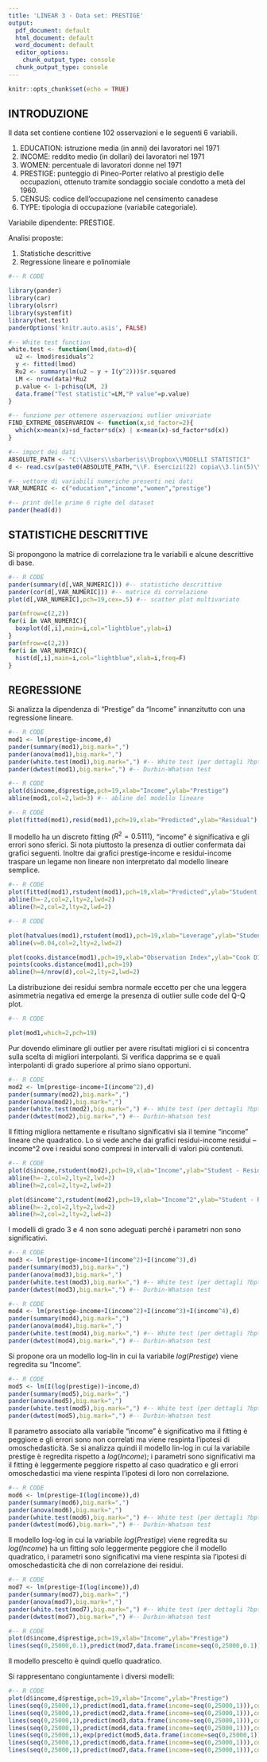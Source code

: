 ---
title: 'LINEAR 3 - Data set: PRESTIGE'
output:
  pdf_document: default
  html_document: default
  word_document: default
  editor_options:
    chunk_output_type: console
  chunk_output_type: console
---

```{r setup, include=FALSE}
knitr::opts_chunk$set(echo = TRUE)
```

## INTRODUZIONE

Il data set contiene contiene 102 osservazioni e le seguenti 6 variabili.

1. EDUCATION: istruzione media (in anni) dei lavoratori nel 1971
2. INCOME: reddito medio (in dollari) dei lavoratori nel 1971
3. WOMEN: percentuale di lavoratori donne nel 1971
4. PRESTIGE: punteggio di Pineo-Porter relativo al prestigio delle occupazioni, ottenuto tramite sondaggio sociale condotto a metà del 1960.
5. CENSUS: codice dell'occupazione nel censimento canadese
6. TYPE: tipologia di occupazione (variabile categoriale).

Variabile dipendente: PRESTIGE.

Analisi proposte:

1. Statistiche descrittive
2. Regressione lineare e polinomiale

> >

```{r,eval=TRUE,echo=T,warning=FALSE,message=F,results="asis"}
#-- R CODE

library(pander)
library(car)
library(olsrr)
library(systemfit)
library(het.test)
panderOptions('knitr.auto.asis', FALSE)

#-- White test function
white.test <- function(lmod,data=d){
  u2 <- lmod$residuals^2
  y <- fitted(lmod)
  Ru2 <- summary(lm(u2 ~ y + I(y^2)))$r.squared
  LM <- nrow(data)*Ru2
  p.value <- 1-pchisq(LM, 2)
  data.frame("Test statistic"=LM,"P value"=p.value)
}

#-- funzione per ottenere osservazioni outlier univariate
FIND_EXTREME_OBSERVARION <- function(x,sd_factor=2){
  which(x>mean(x)+sd_factor*sd(x) | x<mean(x)-sd_factor*sd(x))  
}

#-- import dei dati
ABSOLUTE_PATH <- "C:\\Users\\sbarberis\\Dropbox\\MODELLI STATISTICI"
d <- read.csv(paste0(ABSOLUTE_PATH,"\\F. Esercizi(22) copia\\3.lin(5)\\3.linear\\prestige.txt"),sep=" ")

#-- vettore di variabili numeriche presenti nei dati
VAR_NUMERIC <- c("education","income","women","prestige")

#-- print delle prime 6 righe del dataset
pander(head(d))
```


> >

## STATISTICHE DESCRITTIVE

Si propongono la matrice di correlazione tra le variabili e alcune descrittive di base.

> >

```{r,fig.width=6,echo=T,message=FALSE,results="asis"}
#-- R CODE
pander(summary(d[,VAR_NUMERIC])) #-- statistiche descrittive
pander(cor(d[,VAR_NUMERIC])) #-- matrice di correlazione
plot(d[,VAR_NUMERIC],pch=19,cex=.5) #-- scatter plot multivariato

par(mfrow=c(2,2))
for(i in VAR_NUMERIC){
  boxplot(d[,i],main=i,col="lightblue",ylab=i)
}
par(mfrow=c(2,2))
for(i in VAR_NUMERIC){
  hist(d[,i],main=i,col="lightblue",xlab=i,freq=F)
}

```

## REGRESSIONE

Si analizza la dipendenza di "Prestige" da "Income" innanzitutto con una regressione lineare.

> >

```{r,fig.width=6,echo=T,message=FALSE,results="asis"}
#-- R CODE
mod1 <- lm(prestige~income,d) 
pander(summary(mod1),big.mark=",")
pander(anova(mod1),big.mark=",")
pander(white.test(mod1),big.mark=",") #-- White test (per dettagli ?bptest)
pander(dwtest(mod1),big.mark=",") #-- Durbin-Whatson test
```

> >

```{r,fig.width=6,echo=T,message=FALSE,results="asis",warning =FALSE}
#-- R CODE
plot(d$income,d$prestige,pch=19,xlab="Income",ylab="Prestige")
abline(mod1,col=2,lwd=3) #-- abline del modello lineare
```

> >

```{r,fig.width=6,echo=T,message=FALSE,results="asis",warning =FALSE}
#-- R CODE
plot(fitted(mod1),resid(mod1),pch=19,xlab="Predicted",ylab="Residual")
```

Il modello ha un discreto fitting ($R^2=0.5111$), "income" è significativa e gli errori sono sferici. Si nota piuttosto la presenza di outlier confermata dai grafici seguenti. Inoltre dai grafici prestige-income e residui-income traspare un legame non lineare non interpretato dal modello lineare semplice.

> >

```{r,fig.width=6,echo=T,message=FALSE,results="asis",warning =FALSE}
#-- R CODE
plot(fitted(mod1),rstudent(mod1),pch=19,xlab="Predicted",ylab="Student - Residual")
abline(h=-2,col=2,lty=2,lwd=2)
abline(h=2,col=2,lty=2,lwd=2)
```

> >

```{r,fig.width=6,echo=T,message=FALSE,results="asis",warning =FALSE}
#-- R CODE

plot(hatvalues(mod1),rstudent(mod1),pch=19,xlab="Leverage",ylab="Student - Residual")
abline(v=0.04,col=2,lty=2,lwd=2)

plot(cooks.distance(mod1),pch=19,xlab="Observation Index",ylab="Cook DIstance",type="h")
points(cooks.distance(mod1),pch=19)
abline(h=4/nrow(d),col=2,lty=2,lwd=2)

```

La distribuzione dei residui sembra normale eccetto per che una leggera asimmetria negativa ed emerge la presenza di outlier sulle code del Q-Q plot.

> >

```{r,fig.width=6,echo=T,message=FALSE,results="asis",warning =FALSE}
#-- R CODE

plot(mod1,which=2,pch=19)

```


Pur dovendo eliminare gli outlier per avere risultati migliori ci si concentra sulla scelta di migliori interpolanti. Si verifica dapprima se e quali interpolanti di grado superiore al primo siano opportuni.

> >

```{r,fig.width=6,echo=T,message=FALSE,results="asis"}
#-- R CODE
mod2 <- lm(prestige~income+I(income^2),d) 
pander(summary(mod2),big.mark=",")
pander(anova(mod2),big.mark=",")
pander(white.test(mod2),big.mark=",") #-- White test (per dettagli ?bptest)
pander(dwtest(mod2),big.mark=",") #-- Durbin-Whatson test
```


Il fitting migliora nettamente e risultano significativi sia il temine "income" lineare che quadratico. Lo si vede anche dai grafici residui-income residui – income^2 ove i residui sono compresi in intervalli di valori più contenuti.

> >

```{r,fig.width=6,echo=T,message=FALSE,results="asis",warning =FALSE}
#-- R CODE
plot(d$income,rstudent(mod2),pch=19,xlab="Income",ylab="Student - Residual")
abline(h=-2,col=2,lty=2,lwd=2)
abline(h=2,col=2,lty=2,lwd=2)

plot(d$income^2,rstudent(mod2),pch=19,xlab="Income^2",ylab="Student - Residual")
abline(h=-2,col=2,lty=2,lwd=2)
abline(h=2,col=2,lty=2,lwd=2)
```

I modelli di grado 3 e 4 non sono adeguati perché i parametri non sono significativi. 

> >

```{r,fig.width=6,echo=T,message=FALSE,results="asis"}
#-- R CODE
mod3 <- lm(prestige~income+I(income^2)+I(income^3),d) 
pander(summary(mod3),big.mark=",")
pander(anova(mod3),big.mark=",")
pander(white.test(mod3),big.mark=",") #-- White test (per dettagli ?bptest)
pander(dwtest(mod3),big.mark=",") #-- Durbin-Whatson test
```

> >

```{r,fig.width=6,echo=T,message=FALSE,results="asis"}
#-- R CODE
mod4 <- lm(prestige~income+I(income^2)+I(income^3)+I(income^4),d) 
pander(summary(mod4),big.mark=",")
pander(anova(mod4),big.mark=",")
pander(white.test(mod4),big.mark=",") #-- White test (per dettagli ?bptest)
pander(dwtest(mod4),big.mark=",") #-- Durbin-Whatson test
```


Si propone ora un modello log-lin in cui la variabile $log(Prestige)$ viene regredita su "Income".

> >

```{r,fig.width=6,echo=T,message=FALSE,results="asis"}
#-- R CODE
mod5 <- lm(I(log(prestige))~income,d) 
pander(summary(mod5),big.mark=",")
pander(anova(mod5),big.mark=",")
pander(white.test(mod5),big.mark=",") #-- White test (per dettagli ?bptest)
pander(dwtest(mod5),big.mark=",") #-- Durbin-Whatson test
```


Il parametro associato alla variabile "income" è significativo ma il fitting è peggiore e gli errori sono non correlati ma viene respinta l’ipotesi di omoschedasticità.
Se si analizza quindi il modello lin-log in cui la variabile prestige è regredita rispetto a $log(Income)$; i parametri sono significativi ma il fitting è leggermente peggiore rispetto al caso quadratico e gli errori omoschedastici ma viene respinta l’ipotesi di loro non correlazione.

> >

```{r,fig.width=6,echo=T,message=FALSE,results="asis"}
#-- R CODE
mod6 <- lm(prestige~I(log(income)),d) 
pander(summary(mod6),big.mark=",")
pander(anova(mod6),big.mark=",")
pander(white.test(mod6),big.mark=",") #-- White test (per dettagli ?bptest)
pander(dwtest(mod6),big.mark=",") #-- Durbin-Whatson test
```


Il modello log-log in cui la variabile $log(Prestige)$ viene regredita su $log(Income)$ ha un fitting solo leggermente peggiore che il modello quadratico, i parametri sono significativi ma viene respinta sia l’ipotesi di omoschedasticità che di non correlazione dei residui. 

> >

```{r,fig.width=6,echo=T,message=FALSE,results="asis"}
#-- R CODE
mod7 <- lm(prestige~I(log(income)),d) 
pander(summary(mod7),big.mark=",")
pander(anova(mod7),big.mark=",")
pander(white.test(mod7),big.mark=",") #-- White test (per dettagli ?bptest)
pander(dwtest(mod7),big.mark=",") #-- Durbin-Whatson test
```

> >

```{r,fig.width=6,echo=T,message=FALSE,results="asis",warning =FALSE}
#-- R CODE
plot(d$income,d$prestige,pch=19,xlab="Income",ylab="Prestige")
lines(seq(0,25000,0.1),predict(mod7,data.frame(income=seq(0,25000,0.1))),col=2,lwd=2)
```

Il modello prescelto è quindi quello quadratico.


Si rappresentano congiuntamente i diversi modelli:
 
> > 

```{r,fig.width=6,echo=T,message=FALSE,results="asis",warning =FALSE}
#-- R CODE
plot(d$income,d$prestige,pch=19,xlab="Income",ylab="Prestige")
lines(seq(0,25000,1),predict(mod1,data.frame(income=seq(0,25000,1))),col=2,lwd=2)
lines(seq(0,25000,1),predict(mod2,data.frame(income=seq(0,25000,1))),col=3,lwd=2)
lines(seq(0,25000,1),predict(mod3,data.frame(income=seq(0,25000,1))),col=4,lwd=2)
lines(seq(0,25000,1),predict(mod4,data.frame(income=seq(0,25000,1))),col=5,lwd=2)
lines(seq(0,25000,1),exp(predict(mod5,data.frame(income=seq(0,25000,1)))),col=6,lwd=2)
lines(seq(0,25000,1),predict(mod6,data.frame(income=seq(0,25000,1))),col=7,lwd=2)
lines(seq(0,25000,1),predict(mod7,data.frame(income=seq(0,25000,1))),col=8,lwd=2)
```




